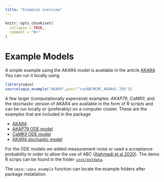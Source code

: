 ```yaml
---
title: "Examples overview"
---
```


```r
knitr::opts_chunk$set(
  collapse = TRUE,
  comment = "#>"
)
```


# Example Models

A simple example using the AKAR4 model is available in the article [AKAR4](AKAR4.html). You can run it locally using

```r
library(uqsa)
source(uqsa_example("AKAR4",pat="^runABCMCMC_AKAR4[.]R$"))
```

A few larger (computationally expensive) examples: *AKAP79*, *CaMKII*, and the stochastic version of AKAR4 are available in the form of R scripts and can be run locally or (preferably) on a computer cluster. These are the examples that are included in the package

* [AKAR4](AKAR4.html)
* [AKAP79 ODE model](./uqsa-AKAP79.html)
* [CaMKII ODE model](https://github.com/icpm-kth/uqsa/blob/master/inst/extdata/CaMKII/runABCMCMC_CaMKII.R)
* [AKAR4 stochastic model](https://github.com/icpm-kth/uqsa/blob/master/inst/extdata/AKAR4/runABCMCMC_AKAR4_withStochasticStimulation.R)


For the ODE models we added measurement noise or used a acceptance probability in order to allow the use of ABC ([Alahmadi et al 2020](http://dx.doi.org/10.1098/rsos.191315)).
The demo R scrips can be found in the folder [`inst/extdata`](https://github.com/icpm-kth/uqsa/tree/master/inst/extdata).

The `uqsa::uqsa_example` function can locate the example folders after package installation.
